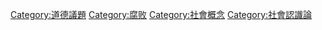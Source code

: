 [[Category:道德議題|Category:道德議題]]
[[Category:腐败|Category:腐败]]
[[Category:社會概念|Category:社會概念]]
[[Category:社會認識論|Category:社會認識論]]